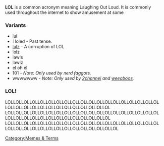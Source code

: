 '''LOL''' is a common acronym meaning Laughing Out Loud. It is commonly used throughout the internet to show amusement at some 

===Variants===

*lul
*I loled - Past tense.
*[[lulz]] - A corruption of LOL
*lolz
*lawls
*lawlz
*el oh el
*101 - ''Note: Only used by nerd faggots.''
*wwwwwww - ''Note: Only used by [[2channel]] and [[weeaboo]]s.''

===LOL!===

LOLLOLLOLLOLLOLLOLLOLLOLLOLLOLLOLLOLLOLLOLLOLLOLLOLLOLLOLLOLLOLLOLLOLLOLLOLLOLLOLLOLLOLLOLLOLLOL
LOLLOLLOLLOLLOLLOLLOLLOLLOLLOLLOLLOLLOLLOLLOLLOLLOLLOLLOLLOLLOLLOLLOLLOLLOLLOLLOLLOLLOLLOLLOLLOL
LOLLOLLOLLOLLOLLOLLOLLOLLOLLOLLOLLOLLOLLOLLOLLOLLOLLOLLOLLOLLOLLOLLOLLOLLOLLOLLOLLOLLOLLOLLOLLOLLOL

[[Category:Memes & Terms]]
